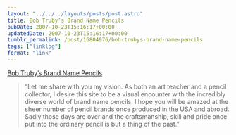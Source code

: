 ```yaml
---
layout: "../../../layouts/posts/post.astro"
title: Bob Truby’s Brand Name Pencils
pubDate: 2007-10-23T15:16:17+00:00
updatedDate: 2007-10-23T15:16:17+00:00
tumblr_permalink: /post/16804976/bob-trubys-brand-name-pencils
tags: ["linklog"]
format: "link"
---
```


[Bob Truby&#8217;s Brand Name Pencils][1]

> &ldquo;Let me share with you my vision. As both an art teacher and a pencil collector, I desire this site to be a visual encounter with the incredibly diverse world of brand name pencils. I hope you will be amazed at the sheer number of pencil brands once produced in the USA and abroad. Sadly those days are over and the craftsmanship, skill and pride once put into the ordinary pencil is but a thing of the past.&rdquo;

[1]: http://www.brandnamepencils.com/
